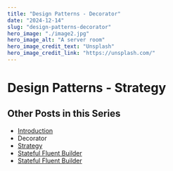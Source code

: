 ```yaml
---
title: "Design Patterns - Decorator"
date: "2024-12-14"
slug: "design-patterns-decorator"
hero_image: "./image2.jpg"
hero_image_alt: "A server room"
hero_image_credit_text: "Unsplash"
hero_image_credit_link: "https://unsplash.com/"
---
```


Design Patterns - Strategy
==========================

Other Posts in this Series
--------------------------

* [Introduction](/blog/design-patterns-introduction)
* Decorator
* [Strategy](/blog/design-patterns-strategy)
* [Stateful Fluent Builder](/blog/stateful-fluent-builder)
* [Stateful Fluent Builder](/blog/stateful-fluent-builder)